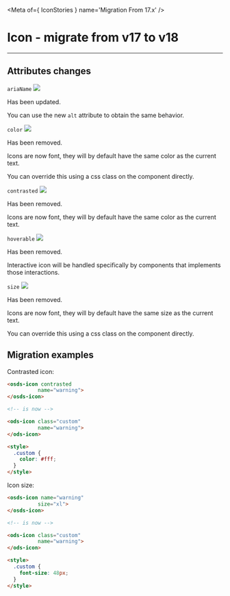 
<Meta of={ IconStories } name='Migration From 17.x' />

# Icon - migrate from v17 to v18
----

## Attributes changes

`ariaName` <img src="https://img.shields.io/badge/updated-00FFFF" />

Has been updated.

You can use the new `alt` attribute to obtain the same behavior.

`color` <img src="https://img.shields.io/badge/removed-FF0000" />

Has been removed.

Icons are now font, they will by default have the same color as the current text.

You can override this using a css class on the component directly.

`contrasted` <img src="https://img.shields.io/badge/removed-FF0000" />

Has been removed.

Icons are now font, they will by default have the same color as the current text.

`hoverable` <img src="https://img.shields.io/badge/removed-FF0000" />

Has been removed.

Interactive icon will be handled specifically by components that implements those interactions.

`size` <img src="https://img.shields.io/badge/removed-FF0000" />

Has been removed.

Icons are now font, they will by default have the same size as the current text.

You can override this using a css class on the component directly.

## Migration examples

Contrasted icon:
```html
<osds-icon contrasted
          name="warning">
</osds-icon>

<!-- is now -->

<ods-icon class="custom"
          name="warning">
</ods-icon>

<style>
  .custom {
    color: #fff;
  }
</style>
```

Icon size:
```html
<osds-icon name="warning"
          size="xl">
</osds-icon>

<!-- is now -->

<ods-icon class="custom"
          name="warning">
</ods-icon>

<style>
  .custom {
    font-size: 48px;
  }
</style>
```
